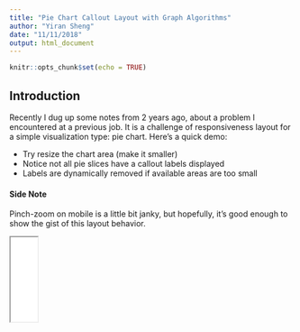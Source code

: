 ```yaml
---
title: "Pie Chart Callout Layout with Graph Algorithms"
author: "Yiran Sheng"
date: "11/11/2018"
output: html_document
---
```


```r
knitr::opts_chunk$set(echo = TRUE)
```

## Introduction

Recently I dug up some notes from 2 years ago, about a problem I encountered at a previous job. It is a challenge of responsiveness layout for a simple visualization type: pie chart.  Here's a quick demo:

* Try resize the chart area (make it smaller)
* Notice not all pie slices have a callout labels displayed
* Labels are dynamically removed if available areas are too small

<aside>
<div>
#### Side Note
Pinch-zoom on mobile is a little bit janky, but hopefully, it's good enough to show the gist of this layout behavior.
</div>
</aside>

<iframe class="embed" width="48em" src="./d3-piechart-callout-layout/" />

<script data-keep="true">
function resize(node) {
  if (!node) {
    return;
  }
  var parent = node.parentNode;
  if (parent) {
    var width = parent.getBoundingClientRect().width;
    width = Math.max(width, 300);
    var height = Math.min(Math.ceil(width * 0.55), 480);
    height = Math.max(height, 200);
    node.setAttribute('width', width);
    node.setAttribute('height', height);
  }
}
function resizeAll() {
  var iframes = document.querySelectorAll('iframe');
  for (var i=0; i<iframes.length; i++) {
    resize(iframes[i]);
  }
}
resizeAll();
document.addEventListener('resize', requestIdleCallback ? function () { requestIdleCallback(resizeAll); } : resizeAll);
</script>

The code for this d3 chart is adapted from: http://bl.ocks.org/dbuezas/9306799

We had found a pretty good divide and conquer solution, and iterated on it quite a bit. However, going through my notes, I have come up another formulation for this problem, albeit, with worse time complexity. This new idea is to model it as a graph, I find it quite neat (though I am certain this problem and its more generalized forms have been well-covered in CS literatures).

I wrote this version of the solution in `rust` and `WebAssembly`, and it is used in the demo above.

## Problem Description

For a simple pie chart like above, we have two columns of callout labels. Notice on each side, labels are aligned horizontally (either left or right-aligned). For either side, we want the following:

* Labels should never overlap, regardless of available screen estate (height-wise)
* We'd like to keep as many "important" labels as possible - by some criteria of importance

In context of pie charts, it makes sense we would prefer labels for slices with larger arcs. People probably usually want to know about components with the largest shares among the total. Alternatively, we may want to ignore the share of pie for each label, and aim to maximize number of labels kept.

In both situations, we could provide a weight function for each label (using integer as weights for simplicity):
$$
w: \text{Label} \rightarrow \mathbb{N}
$$.
 For maximizing remaining number of labels , this function is simply a constant function:
$$
w(L) := 1
$$.
 The inputs (labels) can be represented as a set of 1-d intervals, corresponding to their y coordinates. Given a set $\mathbf{L}$ of weighted labels , we want to find a non-overlapping subset of $\mathbf{L}$:
$$
\mathbf{X} = \arg\max_{\mathbf{X} \subset \mathbf{L}} \Sigma_{X_i \in \mathbf{X}}w(X_i) \\
$$

where

$$
\forall X_i, X_j\in \mathbf{X} \quad X_i \nsim X_j \text{ if } i \neq j
$$


Here we define operator $\nsim$ as non-overlapping binary relation, $I_a \nsim I_b \iff \text{len}(I_a \cap I_b)  = 0$. We do not require the intersection of two intervals to be empty for them to be considered non-overlapping, they could share a single boundary point (eg. $[1, 2]$ and $[2, 3]$ are considered non-overlapping). 

## Simple Algebraic Properties of Intervals

The operator $\nsim$ defined here is not a very nice binary relation. It is symmetric, that is, $I_a \nsim I_b \Rightarrow I_b \nsim I_a$. But it is not transitive, $I_a \nsim I_b, I_b \nsim I_c  \nRightarrow I_a \nsim I_c$. Here's an example:

$$
I_a = [0, 2] \\
I_b = [5, 6] \\
I_c = [1, 3] \\
$$

$I_a$ does not overlap with $I_b$, and $I_b$ does not overlap with $I_c$, but $I_a$ does overlap with $I_c$.

On the other hand, we could discard symmetry, and try to come up with another relation for intervals that is in fact transitive. This is also very straight-forward, let's call this new relation $\prec$, defined as:

$$
\forall I_1 = [a, b], I_2 = [c, d] \quad I_1 \prec I_2 \iff c >= b
$$

Clearly, $I_a \prec I_b \implies I_a \nsim I_b$. Also, $I_a \nsim I_b \implies I_a \prec I_b \text{ or } I_b \prec I_a$. The $\prec$ relation states the right hand side interval strictly follows the left hand side without any overlaps. And it's easy to verify $\prec$ is transitive. Furthermore $\prec$ is not defined for two overlapping intervals. 

What's good about $\prec$, well, it is a strict partial order:

* It's _irreflexive_, that is $I \prec I$ is not defined for any interval (an interval always overlaps with itself)
* It is _antisymmetric_, if $I_a \prec I_b$, then $I_b \prec I_a$ must not hold
* It is transitive

## The Algorithm 

A partial order relation is closely tied to DAGs (Directed acyclic graph). Any finite strict partially ordered set can be represented as a DAG. Note our input intervals is exactly this. Recall the desired output $\mathbf{X}$ must satisfy:

$$
\forall X_i, X_j\in \mathbf{X} \quad\ X_i \nsim X_j \text{ if } i \neq j
$$

Expressed using $\prec$:

$$
\forall X_i, X_j\in \mathbf{X} \quad X_i \prec X_j \text{ or } X_j \prec X_i \text{ if } i \neq j
$$

Looking at it this way, we are basically looking for a [chain](https://en.wikipedia.org/wiki/Total_order#Chains) or a strictly total ordered subset of the input  partially ordered set. Stated in graph terms, we are looking for a _path_ in a given DAG. 

With this realization, now it's time to construct this DAG:

* Each node in the graph is an interval, it has a non-negative weight
* Each edge corresponds to the $\prec$ relation, that is `node_i` connects to `node_j` if and only if `node_i` $\prec$ `node_j`
* In addition, we add two dummy nodes:
    - `start_node`, it has a weight 0, and connects to all the nodes in the input set
    - `end_node`, it has a weight 0, and all input nodes connect to it

To illustrate, this set of three labels:

<center>
![](./overlap_labels.png)
</center>

Translates into this graph:

```r
library(igraph)
graph_from_literal( S-+a, S-+b, S-+c, a-+c, b-+c, a-+E, b-+E, c-+E) -> g
l <- cbind(seq(0, 200, 50), c(0,0,0.2,0,0))

# par(pin=c(8, 4))
# par(pin=c(6,4), pty="m", plt=c(0,100,0,100))
plot(g, asp=0.3, layout=l, vertex.size=18, vertex.color=c("lightgrey","white","white","white","lightgrey"), edge.curved=0.4)
```

The problem becomes finding a path from `start_node` to `end_node`, with largest sum of node weights -  a variant of the longest path problem.

A quick google search for "longest path graph" points to this link: http://www.mathcs.emory.edu/~cheung/Courses/171/Syllabus/11-Graph/Docs/longest-path-in-dag.pdf

It gives a very succinct solution, keyword _dynamic programming_:

1. Conduct a topological sort on the graph, to find out a linearized order of its nodes
2. Finding a path with largest node weights ending at `node_i` requires finding paths ending in all its predecessors  `node_j` with same property up to `j` (based on the linearized order)
3. Pick the path from `node_j` that has the largest accumulated weight `w_j`, and mark the total weight up to `node_i` as `w_j` + `weight(node_i)`
4. Continue until reaching `end_node`

Pausing for a second, it's very easy to identify this is essentially the same dynamic programming solution to the longest increasing sequence problem - a popular algorithm tutorial topic. There is a more efficient ($O(n\log(n))$) [solution](https://en.wikipedia.org/wiki/Longest_increasing_subsequence), but it's a bit over my head. It would be interesting to know if that could be adapted for the labels layout challenge at hand.



## Brief Look at the Code

I chose rust for implementing this for two reasons:

1. I have been learning rust for quite a while now, it's fun and addicting
2. rust has a `PartialOrd` trait that's particularly suitable in expressing this problem

To illustrate the second point, I used this trait to represent an input label/weighted interval:

```rust
trait Weighted: PartialOrd {
    fn weight(&self) -> u32;
}
```

Three lines of code and that's it, all the solution code just needs to work with this trait in a generic manner, and does not even need to have any notion of intervals or labels.

Here is the entry function, it returns a list of indices to keep:

```rust
fn solve<W: Weighted>(inputs: &[W]) -> Vec<uszie> {
    let g = build_graph(inputs);
    g.longest_path()
}
struct Graph {
    nodes: Vec<Node>
}
impl Graph {
    fn longest_path(mut self) -> Vec<usize> {
        //...
    }
}
fn build_graph<W: Weighted>(inputs: &[W]) -> Graph {
    // ..
}
```

`Graph` is a simple adjacency list representation storing a `Vec` of nodes, referencing each node with its index.

`Node` struct:

```rust
struct Node {
    predecessors: IntHashSet<usize>,
    weight: u32,
    dist: u32,
    path_predecessor: Option<usize>,
}
```

Field `predecessors` is a list of indices for its predecessor nodes, I am using an `IntHashSet` here not necessarily for any performance reason, but for making certain part of the code a little less verbose, I suspect a plain `Vec` might actually perform better for realistic work loads.

All nodes' `dist` field are initialized to be 0, and its `path_predecessor`  as `None`. Calling `longest_path` method consumes the graph, runs the dynamic programming loop, and populates these fields for each node in linear (`O(V + E)`) time.

### Topological Sort

I have tried a few graph algorithm crates for this task, and ended up picking [pathfinding](https://docs.rs/pathfinding/1.0.4/pathfinding/directed/topological_sort/fn.topological_sort.html), as it is easiest to use, and has an unassuming api - just a plain function, not requiring any specific graph representation or traits implementations.

These few lines of code does the job:

```rust
impl Graph {
    fn longest_path(mut self) -> Vec<usize> {
        //...
        let mut sorted = topological_sort(&node_ids, |node_id| {
            let node = &self.nodes[*node_id];
            node.predecessors.iter().map(|id| *id)
        }).unwrap();

        sorted.reverse();

        // dynamic programming loop
        for i in 0..n {
            self.mark_longest_path_for(sorted[i]);
        }        
        // ...
    }
} 
```

### Dynamic Programming

This is the method solving  a single sub-problem, assign a `path_predecessor` for a single node, and update its accumulated path weight (`node.dist`).

```rust
impl Graph {
    fn mark_longest_path_for(&mut self, node_id: usize) {
        // start_node
        if node_id == 0 {
            self.nodes[0].dist = 0;
            self.nodes[0].path_predecessor = None;
            return;
        }

        let pred_dist;
        let path_predecessor;
        {
            let (i, pred_node) = self
                .predecessors(node_id)
                 // pick predecessor with largests dist
                .max_by_key(|(_, node)| node.dist) 
                .unwrap(); // assume all sub-problems before have been solved

            pred_dist = pred_node.dist;
            path_predecessor = i;
        }

        let node = &mut self.nodes[node_id];
        let weight = node.weight;

        node.dist = pred_dist + weight;
        node.path_predecessor = Some(path_predecessor);
    }
}
```

## Implementing Traits for Intervals

Finally with the functions ready, we just need to implement `PartialOrd` and `Weight` for intervals, first, a simple representation of `Interval`:

```rust
#[derive(Debug, Copy, Clone, PartialEq)]
pub struct Interval {
    lower: f64,
    upper: f64,
    weight: u32,
}
```

There is no `StrictPartialOrd` trait in `rust`, thus we'd settle for using `PartialOrd`, which requires `PartialEq`, and thankfully it's auto-`derive`-able. Next, we provide our `partial_cmp` implementation,

```rust
impl PartialOrd for Interval {
    fn partial_cmp(&self, other: &Self) -> Option<Ordering> {
        match self.upper.partial_cmp(&other.lower) {
            Some(Less) | Some(Equal) => return Some(Less),
            _ => {}
        };
        match other.upper.partial_cmp(&self.lower) {
            Some(Less) | Some(Equal) => return Some(Greater),
            _ => {}
        };

        None
    }
}
```

Notice, `partial_cmp` has a type signature of `-> Option<Ordering>`, but only ever returns one of these three:

* `Some(Ordering::Greater)`
* `Some(Ordering::Less)`
* `Node`

And never `Some(Ordering::Equal)`. Thus we are using it at value level as a true strict order. In addition, it is also `NaN` safe, using `f64`'s own `PartialOrd` trait implementation to guard against it.

Oh, and finally,

```rust
impl Weighted for Interval {
    fn weight(&self) -> u32 {
        self.weight
    }
}
```

## Testing with Quickcheck

When it comes to testing, the first thing we'd like to verify: the solution set indeed does not overlap. Recall from earlier, this condition is formularized using $\prec$ relation:

$$
\forall X_i, X_j\in \mathbf{X} \quad X_i \prec X_j \text{ or } X_j \prec X_i \text{ if } i \neq j
$$

In terms of code, this translates quite directly. Here, we use `tuple_combinations` from `itertools` crate to enumerate over pairs of indices.

```rust
fn path_overlaps<W: Weighted>(xs: &[W]) -> bool {
    let n = xs.len();
    if n < 2 {
        return false;
    }
    for (i, j) in (0..n).tuple_combinations() {
        match xs[i].partial_cmp(&xs[j]) {
            Some(Greater) | Some(Less) => {}
            _ => return true,
        }
    }
    false
}
```

<aside>
<div>
#### Side Note
I had used a different struct than `Interval` in tests. It was named `WeightedSpan`, and is identical to `Interval` - except using `u32` for `lower` and `upper` fields. Please forgive this inconsistency throughout this section. 
</div>
</aside>
[Quickcheck](https://docs.rs/quickcheck/0.7.2/quickcheck/) is a very useful and fun crate for randomized property testing. Here, we will use it to generate random sets of `Interval`s with arbitrary positions and sizes. Next we check each solution produced from them does not overlap, using `path_overlaps` function we just wrote.


```rust
quickcheck! {
    fn removes_overlapping_spans(spans: Vec<WeightedSpan>) -> bool {
        let g = build_graph(&spans);
        let path = g.longest_path();
        let retained_spans: Vec<_> =
            path.into_iter().map(|i| spans[i]).collect();

        !path_overlaps(&retained_spans)
    }
}
```

For this to work, we need to implement the `Arbitrary` trait from `quickcheck` - basically to specify how to randomly generate individual `WeightedSpan`s. Since quickcheck implements `Arbitrary` for `Vec<T>` if `T: Arbitrary`, it is sufficient to perform this test. 

Next, we would also like to know our algorithm produces a solution with best possible total weight. This is hard to verify for arbitrary inputs, however, we could do a comparison with a brute force solver for small enough input sizes. The brute force approach is of course, to check all subsets of input spans. 

I have used `SmallVec<[WeightedSpan; 16]>` for this task. [smallvec](https://crates.io/crates/smallvec) crate provides array backed `Vec`-like structs that is suitable for this use case. To enumerate through all subsets for any collection of arbitrary 16 spans, we use all `u16` values (65536 total) to serve as bit masks. This function below performs the exhaustive search using some basic iterator operations.

```rust
fn solve_brute(spans: SmallSpans<WeightedSpan>) -> SmallSpans<WeightedSpan> {
    (0..u16::max_value())
        .map(|mask| spans.subset(mask))
        .filter(|subset| !path_overlaps(subset.as_slice()))
        .max_by_key(|subset| score(subset.as_slice()))
        .unwrap_or(SmallSpans {
            spans: SmallVec::new(),
        })
}
```

Since previous `quickcheck` test ensures our algorithm does not produce any solution that overlaps, this time, we just need to check its total weight is optimal. There's no need to require an identical solution to the brute force outcome, as there could be multiple solutions sharing the same score. 


```rust
quickcheck! {
    fn check_correctness(spans: SmallSpans<WeightedSpan>) -> bool {
        let g = build_graph(spans.as_slice());
        let path = g.longest_path();
        let retained_spans: Vec<_> =
            path.into_iter().map(|i| spans.spans[i]).collect();

        let solution = solve_brute(spans);

        let score_1 = score(retained_spans.as_slice());
        let score_2 = score(solution.as_slice());

        score_1 == score_2
    }
}
```

With relative little effort, we now have a fairly good test suite that gives us some confidence about the algorithm. In fact, when making the demo, it worked the first time after I got all rust tests to pass. In general, I had way more bugs on js side creating it, and the wasm code has been much more solid.

## End Note

If you finished reading this, I hope it has been interesting. Whenever someone claims frontend developers don't need algorithm or data structure knowledge, this has been my go to counter example. The code for this small project is on [github here](https://github.com/yiransheng/d3-piechart-callout-layout). It was a fun weekend exercise. 